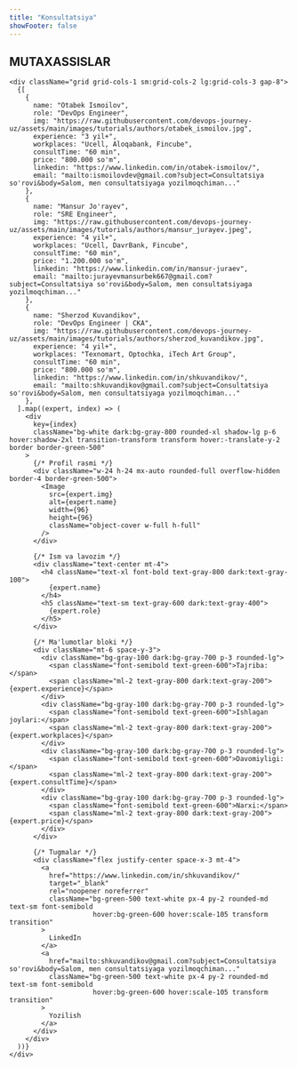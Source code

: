 ```yaml
---
title: "Konsultatsiya"
showFooter: false
---
```



<section className="py-12">
  <div className="max-w-7xl mx-auto px-4">
    <h2 className="text-center text-4xl font-extrabold text-gray-800 dark:text-white mb-12">
      MUTAXASSISLAR
    </h2>

    <div className="grid grid-cols-1 sm:grid-cols-2 lg:grid-cols-3 gap-8">
      {[
        {
          name: "Otabek Ismoilov",
          role: "DevOps Engineer",
          img: "https://raw.githubusercontent.com/devops-journey-uz/assets/main/images/tutorials/authors/otabek_ismoilov.jpg",
          experience: "3 yil+",
          workplaces: "Ucell, Aloqabank, Fincube",
          consultTime: "60 min",
          price: "800.000 so'm",
          linkedin: "https://www.linkedin.com/in/otabek-ismoilov/",
          email: "mailto:ismoilovdev@gmail.com?subject=Consultatsiya so'rovi&body=Salom, men consultatsiyaga yozilmoqchiman..."
        },
        {
          name: "Mansur Jo'rayev",
          role: "SRE Engineer",
          img: "https://raw.githubusercontent.com/devops-journey-uz/assets/main/images/tutorials/authors/mansur_jurayev.jpeg",
          experience: "4 yil+",
          workplaces: "Ucell, DavrBank, Fincube",
          consultTime: "60 min",
          price: "1.200.000 so'm",
          linkedin: "https://www.linkedin.com/in/mansur-juraev",
          email: "mailto:jurayevmansurbek667@gmail.com?subject=Consultatsiya so'rovi&body=Salom, men consultatsiyaga yozilmoqchiman..."
        },
        {
          name: "Sherzod Kuvandikov",
          role: "DevOps Engineer | CKA",
          img: "https://raw.githubusercontent.com/devops-journey-uz/assets/main/images/tutorials/authors/sherzod_kuvandikov.jpg",
          experience: "4 yil+",
          workplaces: "Texnomart, Optochka, iTech Art Group",
          consultTime: "60 min",
          price: "800.000 so'm",
          linkedin: "https://www.linkedin.com/in/shkuvandikov/",
          email: "mailto:shkuvandikov@gmail.com?subject=Consultatsiya so'rovi&body=Salom, men consultatsiyaga yozilmoqchiman..."
        },
      ].map((expert, index) => (
        <div
          key={index}
          className="bg-white dark:bg-gray-800 rounded-xl shadow-lg p-6 hover:shadow-2xl transition-transform transform hover:-translate-y-2 border border-green-500"
        >
          {/* Profil rasmi */}
          <div className="w-24 h-24 mx-auto rounded-full overflow-hidden border-4 border-green-500">
            <Image
              src={expert.img}
              alt={expert.name}
              width={96}
              height={96}
              className="object-cover w-full h-full"
            />
          </div>

          {/* Ism va lavozim */}
          <div className="text-center mt-4">
            <h4 className="text-xl font-bold text-gray-800 dark:text-gray-100">
              {expert.name}
            </h4>
            <h5 className="text-sm text-gray-600 dark:text-gray-400">
              {expert.role}
            </h5>
          </div>

          {/* Ma'lumotlar bloki */}
          <div className="mt-6 space-y-3">
            <div className="bg-gray-100 dark:bg-gray-700 p-3 rounded-lg">
              <span className="font-semibold text-green-600">Tajriba:</span>
              <span className="ml-2 text-gray-800 dark:text-gray-200">{expert.experience}</span>
            </div>
            <div className="bg-gray-100 dark:bg-gray-700 p-3 rounded-lg">
              <span className="font-semibold text-green-600">Ishlagan joylari:</span>
              <span className="ml-2 text-gray-800 dark:text-gray-200">{expert.workplaces}</span>
            </div>
            <div className="bg-gray-100 dark:bg-gray-700 p-3 rounded-lg">
              <span className="font-semibold text-green-600">Davomiyligi:</span>
              <span className="ml-2 text-gray-800 dark:text-gray-200">{expert.consultTime}</span>
            </div>
            <div className="bg-gray-100 dark:bg-gray-700 p-3 rounded-lg">
              <span className="font-semibold text-green-600">Narxi:</span>
              <span className="ml-2 text-gray-800 dark:text-gray-200">{expert.price}</span>
            </div>
          </div>

          {/* Tugmalar */}
          <div className="flex justify-center space-x-3 mt-4">
            <a
              href="https://www.linkedin.com/in/shkuvandikov/"
              target="_blank"
              rel="noopener noreferrer"
              className="bg-green-500 text-white px-4 py-2 rounded-md text-sm font-semibold 
                         hover:bg-green-600 hover:scale-105 transform transition"
            >
              LinkedIn
            </a>
            <a
              href="mailto:shkuvandikov@gmail.com?subject=Consultatsiya so'rovi&body=Salom, men consultatsiyaga yozilmoqchiman..."
              className="bg-green-500 text-white px-4 py-2 rounded-md text-sm font-semibold 
                         hover:bg-green-600 hover:scale-105 transform transition"
            >
              Yozilish
            </a>
          </div>
        </div>
      ))}
    </div>
  </div>
</section>

